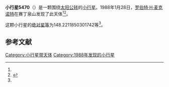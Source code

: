 {{Infobox planet
| bgcolour = #FFFFC0
| name = 5470 Kurtlindstrom
| symbol = 
| image = 
| caption = 
| discovery = yes
| discovery_ref = 
| discoverer = [[罗伯特·H·麦克诺特|罗伯特·H·麦克诺特]]
| discovery_site = [[赛丁泉山|赛丁泉山]] 
| discovered = 1988年1月28日
| designations = yes
| mp_name = 
| named_after = 
| alt_names = 
| mp_category = [[外小行星带|外小行星带]]
| orbit_ref = <ref name="a">[http://ssd.jpl.nasa.gov/sbdb.cgi?sstr=5470 5470 Kurtlindstrom] {{Wayback|url=http://ssd.jpl.nasa.gov/sbdb.cgi?sstr=5470 |date=20140822062823 }}，小行星數據庫瀏覽器（JPL Small-Body Database Browser）－[[美国国家航空航天局|美国国家航空航天局]]喷气推进实验室</ref>
| epoch = 2456400.5 (2013年4月18日更新)
| aphelion = {{convert|3.666716232371887|AU|km|3|abbr=on|lk=out}}
| perihelion = {{convert|2.734002155710589|AU|km|3|abbr=on}}
| semimajor = {{convert|3.200359194041238|AU|km|3|abbr=on}}
| eccentricity = 0.145720218
| period = 2091.204541 [[日|日]]<br />5.73[[儒略年|儒略年]]
| avg_speed = 
| inclination = 18.28271133391121
| asc_node = 304.8967725931993
| mean_anomaly = 
| arg_peri = 148.2211850301742
| satellites = 
| physical_characteristics = yes
| dimensions = 
| mass = 
| density = 
| surface_grav = 
| escape_velocity = 
| sidereal_day = 
| axial_tilt = 
| pole_ecliptic_lat = 
| pole_ecliptic_lon = 
| albedo = 
| temperatures= 
| temp_name1 = 
| mean_temp_1 = 
| max_temp_1 = 
| temp_name2 = 
| max_temp_2 = 
| spectral_type = 
| abs_magnitude = 148.2211850301742
}}

'''小行星5470'''（{{lang-en|5470 Kurtlindstrom}}）是一颗围绕[[太阳|太阳]][[公转|公转]]的[[小行星|小行星]]。1988年1月28日，[[罗伯特·H·麦克诺特|罗伯特·H·麦克诺特]]在赛丁泉山发现了此天体<ref name="a" /><ref>{{cite news|title=小行星列表|url=http://cfa-www.harvard.edu/iau/lists/NumberedMPs.txt|accessdate=2013-07-08|newspaper=哈佛大学|archive-date=2008-05-17|archive-url=https://web.archive.org/web/20080517010638/http://cfa-www.harvard.edu/iau/lists/NumberedMPs.txt|dead-url=no}}</ref>。

这颗小行星的[[绝对星等|绝对星等]]为148.2211850301742等<ref name="a" />。

==参考文献==
{{reflist}}
{{Minor Planet Number|[[小行星5469|小行星5469]]|[[小行星5471|小行星5471]]}}

{{小天体}}

[[Category:小行星带天体|Category:小行星带天体]]
[[Category:1988年发现的小行星|Category:1988年发现的小行星]]

{{asteroid-stub}}